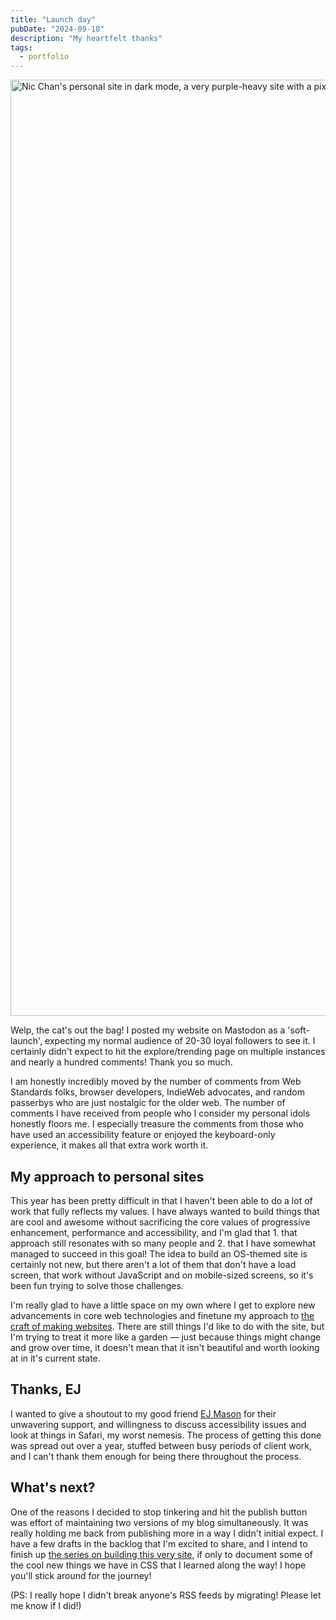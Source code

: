 ```yaml
---
title: "Launch day"
pubDate: "2024-09-18"
description: "My heartfelt thanks"
tags:
  - portfolio
---
```



<Image
	src="https://res.cloudinary.com/nicchan/image/upload/v1726633756/homepage.png "
	width="2000"
	height="1498"
	alt="Nic Chan's personal site in dark mode, a very purple-heavy site with a pixel art/Windows 95 operating system aesthetic. The content is divided into little windows that you can minimize and maximize. The homepage features sections titled 'Introduction', 'Clients' and 'Featured Posts'."
/>

Welp, the cat's out the bag! I posted my website on Mastodon as a 'soft-launch', expecting my normal audience of 20-30 loyal followers to see it. I certainly didn't expect to hit the explore/trending page on multiple instances and nearly a hundred comments! Thank you so much.

I am honestly incredibly moved by the number of comments from Web Standards folks, browser developers, IndieWeb advocates, and random passerbys who are just nostalgic for the older web. The number of comments I have received from people who I consider my personal idols honestly floors me. I especially treasure the comments from those who have used an accessibility feature or enjoyed the keyboard-only experience, it makes all that extra work worth it.

## My approach to personal sites

This year has been pretty difficult in that I haven't been able to do a lot of work that fully reflects my values. I have always wanted to build things that are cool and awesome without sacrificing the core values of progressive enhancement, performance and accessibility, and I'm glad that 1. that approach still resonates with so many people and 2. that I have somewhat managed to succeed in this goal! The idea to build an OS-themed site is certainly not new, but there aren't a lot of them that don't have a load screen, that work without JavaScript and on mobile-sized screens, so it's been fun trying to solve those challenges.

I'm really glad to have a little space on my own where I get to explore new advancements in core web technologies and finetune my approach to [the craft of making websites](https://gomakethings.com/on-craft-and-the-web/). There are still things I'd like to do with the site, but I'm trying to treat it more like a garden — just because things might change and grow over time, it doesn't mean that it isn't beautiful and worth looking at in it's current state.

## Thanks, EJ

I wanted to give a shoutout to my good friend [EJ Mason](https://front-end.social/@codeability) for their unwavering support, and willingness to discuss accessibility issues and look at things in Safari, my worst nemesis. The process of getting this done was spread out over a year, stuffed between busy periods of client work, and I can't thank them enough for being there throughout the process.

## What's next?

One of the reasons I decided to stop tinkering and hit the publish button was effort of maintaining two versions of my blog simultaneously. It was really holding me back from publishing more in a way I didn't initial expect. I have a few drafts in the backlog that I'm excited to share, and I intend to finish up [the series on building this very site](https://www.nicchan.me/blog/building-my-new-website-part-1/), if only to document some of the cool new things we have in CSS that I learned along the way! I hope you'll stick around for the journey!

(PS: I really hope I didn't break anyone's RSS feeds by migrating! Please let me know if I did!)
